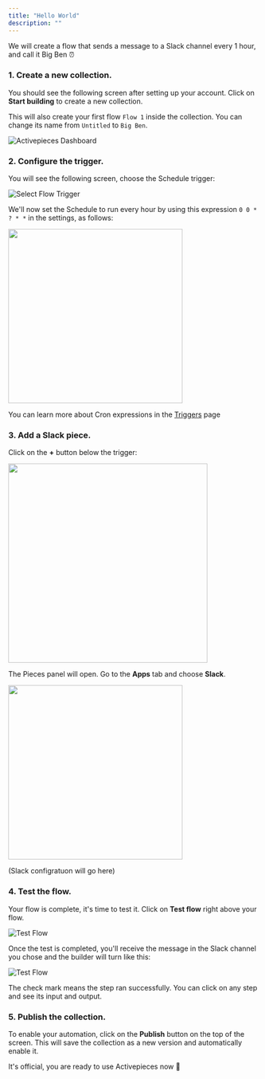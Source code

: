 ```yaml
---
title: "Hello World"
description: ""
---
```


We will create a flow that sends a message to a Slack channel every 1 hour, and call it Big Ben ⏰

### 1. Create a new collection.

You should see the following screen after setting up your account. Click on **Start building** to create a new collection.

This will also create your first flow `Flow 1` inside the collection. You can change its name from `Untitled` to `Big Ben`.

![Activepieces Dashboard](/resources/screenshots/quickstart-empty-dashboard.png)

### 2. Configure the trigger.

You will see the following screen, choose the Schedule trigger:

![Select Flow Trigger](/resources/screenshots/quickstart-configure-trigger.png)

We'll now set the Schedule to run every hour by using this expression `0 0 * ? * *` in the settings, as follows:

<img width="350" src="/resources/screenshots/quickstart-trigger-schedule.png" />

<Note>You can learn more about Cron expressions in the [Triggers](/using-activepieces/triggers) page</Note>

### 3. Add a Slack piece.

Click on the **+** button below the trigger:

<img width="400" src="/resources/screenshots/quickstart-add-piece-button.png" />

The Pieces panel will open. Go to the **Apps** tab and choose **Slack**.

<img width="350" src="/resources/screenshots/quickstart-piece-slack.png" />

(Slack configratuon will go here)

### 4. Test the flow.

Your flow is complete, it's time to test it. Click on **Test flow** right above your flow.

![Test Flow](/resources/screenshots/quickstart-test-flow.png)

Once the test is completed, you'll receive the message in the Slack channel you chose and the builder will turn like this:

![Test Flow](/resources/screenshots/quickstart-test-flow-completed.png)

The check mark means the step ran successfully. You can click on any step and see its input and output.

### 5. Publish the collection.

To enable your automation, click on the **Publish** button on the top of the screen. This will save the collection as a new version and automatically enable it.

It's official, you are ready to use Activepieces now 🎉